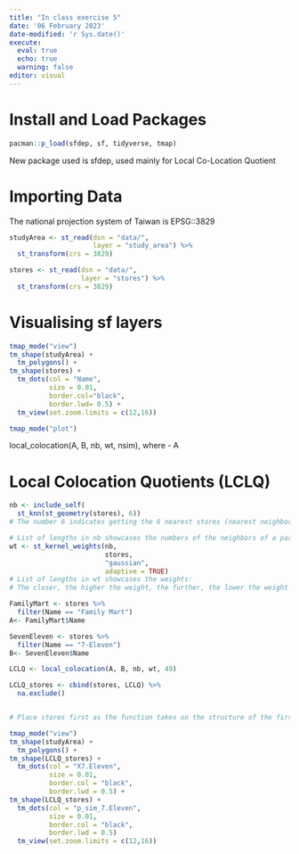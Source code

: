 ```yaml
---
title: "In class exercise 5"
date: '06 February 2023'
date-modified: 'r Sys.date()'
execute: 
  eval: true
  echo: true
  warning: false
editor: visual
---
```




# Install and Load Packages

```r
pacman::p_load(sfdep, sf, tidyverse, tmap)
```

New package used is sfdep, used mainly for Local Co-Location Quotient

# Importing Data

The national projection system of Taiwan is EPSG::3829

```r
studyArea <- st_read(dsn = "data/", 
                     layer = "study_area") %>%
  st_transform(crs = 3829)

stores <- st_read(dsn = "data/", 
                  layer = "stores") %>%
  st_transform(crs = 3829)
```

# Visualising sf layers

```r
tmap_mode("view")
tm_shape(studyArea) +
  tm_polygons() +
tm_shape(stores) +
  tm_dots(col = "Name",
          size = 0.01,
          border.col="black",
          border.lwd= 0.5) +
  tm_view(set.zoom.limits = c(12,16))
```

```r
tmap_mode("plot")
```

local_colocation(A, B, nb, wt, nsim), where - A

# Local Colocation Quotients (LCLQ)

```r
nb <- include_self(
  st_knn(st_geometry(stores), 6))
# The number 6 indicates getting the 6 nearest stores (nearest neighbor)

# List of lengths in nb showcases the numbers of the neighbors of a particular point
wt <- st_kernel_weights(nb,
                        stores,
                        "gaussian",
                        adaptive = TRUE)
# List of lengths in wt showcases the weights: 
# The closer, the higher the weight, the further, the lower the weight

FamilyMart <- stores %>%
  filter(Name == "Family Mart")
A<- FamilyMart$Name

SevenEleven <- stores %>%
  filter(Name == "7-Eleven")
B<- SevenEleven$Name

LCLQ <- local_colocation(A, B, nb, wt, 49)

LCLQ_stores <- cbind(stores, LCLQ) %>%
  na.exclude()


# Place stores first as the function takes on the structure of the first input.
```

```r
tmap_mode("view")
tm_shape(studyArea) +
  tm_polygons() +
tm_shape(LCLQ_stores) +
  tm_dots(col = "X7.Eleven",
          size = 0.01,
          border.col = "black",
          border.lwd = 0.5) +
tm_shape(LCLQ_stores) +
  tm_dots(col = "p_sim_7.Eleven",
          size = 0.01,
          border.col = "black",
          border.lwd = 0.5)
  tm_view(set.zoom.limits = c(12,16))
```
